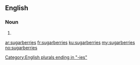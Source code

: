 ==English==

===Noun===
{{head|en|plural}}

# {{plural of|sugarberry|lang=en|nocat=1}}

[[Category:English plurals ending in "-ies"]]

[[ar:sugarberries]]
[[fr:sugarberries]]
[[ku:sugarberries]]
[[my:sugarberries]]
[[no:sugarberries]]